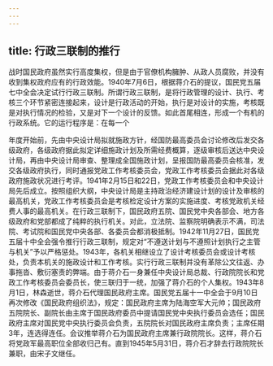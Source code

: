 ```yaml
---
---
---
```

title: 行政三联制的推行
---



战时国民政府虽然实行高度集权，但是由于官僚机构臃肿、从政人员腐败，并没有收到集权政府应有的行政效能。1940年7月6日，根据蒋介石的提议，国民党五届七中全会决定试行行政三联制。所谓行政三联制，是将行政管理的设计、执行、考核三个环节紧密连接起来，设计是行政活动的开始，执行是对设计的实施，考核既是对执行情况的检验，又是对下一个设计的反馈。如此首尾相连，形成一个有机的行政系统。它的运行程序是：在每一个

年度开始前，先由中央设计局拟就施政方针，经国防最高委员会讨论修改后发交各级政府，各级政府据此拟定详细施政计划及所需经费概算，逐级审核后送达中央设计局，再由中央设计局审查、整理成全国施政计划，呈报国防最高委员会核准，发交各级政府执行，同时通报党政工作考核委员会，党政工作考核委员会据此对各级政府施政状况进行考评。1941年2月15日和22日，党政工作考核委员会和中央设计局先后成立。按照组织大纲，中央设计局是主持政治经济建设计划的设计及审核的最高机关，党政工作考核委员会是考核检定设计方案的实施进度、考核党政机关经费人事的最高机关。在行政三联制下，国民政府五院、国民党中央各部会、地方各级政府和党部都成了纯粹的执行机关。对此，立法院、监察院明确表示不满，司法院、考试院和国民党中央各部、各委员会都消极抵制。1942年11月27日，国民党五届十中全会强令推行行政三联制，规定对“不遵送计划与不遵照计划执行之主管与机关”予以严格惩处。1943年，各机关相继设立了设计考核委员会或设计考核处，负责本机关的施政设计和工作考核。实行行政三联制并没有革除公文往返、办事拖沓、敷衍塞责的弊端。由于蒋介石一身兼任中央设计局总裁、行政院院长和党政工作考核委员会委员长，使三联归于一统，加强了蒋介石的个人集权。1943年8月1日，林森逝世，蒋介石代理国民政府主席。国民党五届十一中全会于9月10日再次修改《国民政府组织法》，规定：国民政府主席为陆海空军大元帅；国民政府五院院长、副院长由主席于国民政府委员中提请国民党中央执行委员会选任；国民政府主席对国民党中央执行委员会负责，五院院长对国民政府主席负责；主席任期3年，连选得连任。会议推举蒋介石为国民政府主席兼行政院院长。这样，蒋介石将党政军最高职位全部收归己有。直到1945年5月31日，蒋介石才辞去行政院院长兼职，由宋子文继任。